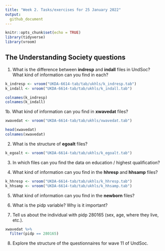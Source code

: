 ```yaml
---
title: "Week 2. Tasks/exercises for 25 January 2022"
output:
  github_document
---
```


```r
knitr::opts_chunk$set(echo = TRUE)
library(tidyverse)
library(vroom)
```

## The Understanding Society questions

1. What is the difference between **indresp** and **indall** files in UndSoc? What kind of information can you find in each?

```r

k_indresp <- vroom("UKDA-6614-tab/tab/ukhls/k_indresp.tab")
k_indall <- vroom("UKDA-6614-tab/tab/ukhls/k_indall.tab")

colnames(k_indresp)
colnames(k_indall)

```

1b. What kind of information can you find in **xwavedat** files?

```r

xwavedat <- vroom("UKDA-6614-tab/tab/ukhls/xwavedat.tab")

head(xwavedat)
colnames(xwavedat)

```

2. What is the structure of **egoalt** files?

```r

k_egoalt <- vroom("UKDA-6614-tab/tab/ukhls/k_egoalt.tab")


```

3. In which files can you find the data on education / highest qualification?

4. What kind of information can you find in the **hhresp** and **hhsamp** files?

```r

k_hhresp <- vroom("UKDA-6614-tab/tab/ukhls/k_hhresp.tab")
k_hhsamp <- vroom("UKDA-6614-tab/tab/ukhls/k_hhsamp.tab")


```

5. What kind of information can you find in the **newborn** files?

6. What is the pidp variable? Why is it important?

7. Tell us about the individual with pidp 280165 (sex, age, where they live, etc.).

```r

xwavedat %>%
  filter(pidp == 280165)

```


8. Explore the structure of the questionnaires for wave 11 of UndSoc. 



